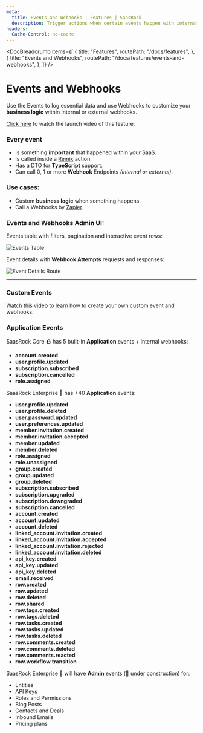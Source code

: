 ```yaml
---
meta:
  title: Events and Webhooks | Features | SaasRock
  description: Trigger actions when certain events happen with internal or external webhooks to customize business logic.
headers:
  Cache-Control: no-cache
---
```



<DocBreadcrumb
  items={[
    {
      title: "Features",
      routePath: "/docs/features",
    },
    {
      title: "Events and Webhooks",
      routePath: "/docs/features/events-and-webhooks",
    },
  ]}
/>

# Events and Webhooks

Use the Events to log essential data and use Webhooks to customize your **business logic** within internal or external webhooks.

[Click here](https://www.youtube.com/watch?v=YLw_6Lb0Bqg) to watch the launch video of this feature.

### Every event

- Is something **important** that happened within your SaaS.
- Is called inside a [Remix](https://remix.run) action.
- Has a DTO for **TypeScript** support.
- Can call 0, 1 or more **Webhook** Endpoints _(internal or external)_.

### Use cases:

- Custom **business logic** when something happens.
- Call a Webhooks by [Zapier](https://zapier.com/).

### Events and Webhooks Admin UI:

Events table with filters, pagination and interactive event rows:

<img
  class="bg-gray-100 border-gray-500 border-2 border-dashed rounded-lg object-cover h-95"
  src="https://miro.medium.com/max/1400/0*5FoiETcuL9Uxg6kV.png"
  alt="Events Table"
/>

Event details with **Webhook Attempts** requests and responses:

<img
  class="bg-gray-100 border-gray-500 border-2 border-dashed rounded-lg object-cover h-95"
  src="https://miro.medium.com/max/1400/0*CvVj6Yf6gvlqbrST.png"
  alt="Event Details Route"
/>

---

### Custom Events

[Watch this video](https://www.youtube.com/watch?v=4BLtNZTc-SE) to learn how to create your own custom event and webhooks.

### Application Events

SaasRock Core 🪨 has 5 built-in **Application** events + internal webhooks:

- **account.created**
- **user.profile.updated**
- **subscription.subscribed**
- **subscription.cancelled**
- **role.assigned**

SaasRock Enterprise 🚀 has +40 **Application** events:

- **user.profile.updated**
- **user.profile.deleted**
- **user.password.updated**
- **user.preferences.updated**
- **member.invitation.created**
- **member.invitation.accepted**
- **member.updated**
- **member.deleted**
- **role.assigned**
- **role.unassigned**
- **group.created**
- **group.updated**
- **group.deleted**
- **subscription.subscribed**
- **subscription.upgraded**
- **subscription.downgraded**
- **subscription.cancelled**
- **account.created**
- **account.updated**
- **account.deleted**
- **linked_account.invitation.created**
- **linked_account.invitation.accepted**
- **linked_account.invitation.rejected**
- **linked_account.invitation.deleted**
- **api_key.created**
- **api_key.updated**
- **api_key.deleted**
- **email.received**
- **row.created**
- **row.updated**
- **row.deleted**
- **row.shared**
- **row.tags.created**
- **row.tags.deleted**
- **row.tasks.created**
- **row.tasks.updated**
- **row.tasks.deleted**
- **row.comments.created**
- **row.comments.deleted**
- **row.comments.reacted**
- **row.workflow.transition**

SaasRock Enterprise 🚀 will have **Admin** events (🚧 under construction) for:

- Entities
- API Keys
- Roles and Permissions
- Blog Posts
- Contacts and Deals
- Inbound Emails
- Pricing plans
